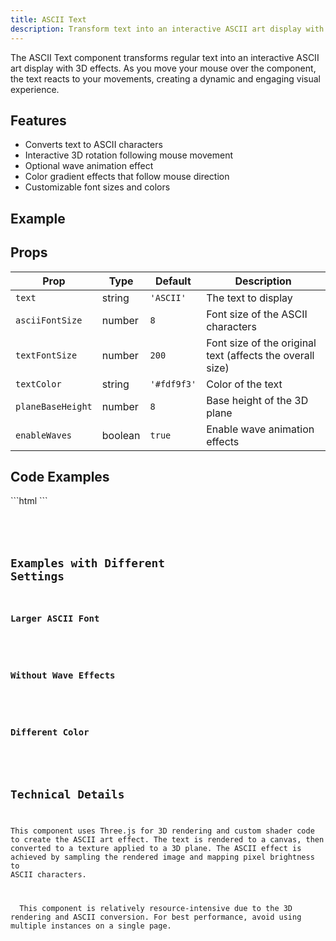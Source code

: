 ```yaml
---
title: ASCII Text
description: Transform text into an interactive ASCII art display with 3D effects
---
```



The ASCII Text component transforms regular text into an interactive ASCII art display with 3D effects. As you move your mouse over the component, the text reacts to your movements, creating a dynamic and engaging visual experience.

## Features

- Converts text to ASCII characters
- Interactive 3D rotation following mouse movement
- Optional wave animation effect
- Color gradient effects that follow mouse direction
- Customizable font sizes and colors

## Example

<AsciiText text="ASCII" />

## Props

| Prop | Type | Default | Description |
|------|------|---------|-------------|
| `text` | string | `'ASCII'` | The text to display |
| `asciiFontSize` | number | `8` | Font size of the ASCII characters |
| `textFontSize` | number | `200` | Font size of the original text (affects the overall size) |
| `textColor` | string | `'#fdf9f3'` | Color of the text |
| `planeBaseHeight` | number | `8` | Base height of the 3D plane |
| `enableWaves` | boolean | `true` | Enable wave animation effects |

## Code Examples


<Tabs>
  <TabItem label="Usage">
  ```html
  <ascii-text 
    text="Hello World" 
    asciiFontSize="8"
    textFontSize="200"
    textColor="#fdf9f3"
    planeBaseHeight="8"
    enableWaves="true"
  ></ascii-text>
  ```
  </TabItem>
  <TabItem label="Component Code">
  <Code code={jsFileContent} lang="js" />
  </TabItem>
  <TabItem label="TBD - Component Code (Tailwind)"></TabItem>
</Tabs>

## Examples with Different Settings

### Larger ASCII Font

<AsciiText text="BIG" asciiFontSize={12} />

### Without Wave Effects

<AsciiText text="STATIC" enableWaves={false} />

### Different Color

<AsciiText text="COLOR" textColor="#ff6188" />

## Technical Details

This component uses Three.js for 3D rendering and custom shader code to create the ASCII art effect. The text is rendered to a canvas, then converted to a texture applied to a 3D plane. The ASCII effect is achieved by sampling the rendered image and mapping pixel brightness to ASCII characters.

<Card title="Performance Note">
  This component is relatively resource-intensive due to the 3D rendering and ASCII conversion. For best performance, avoid using multiple instances on a single page.
</Card>
